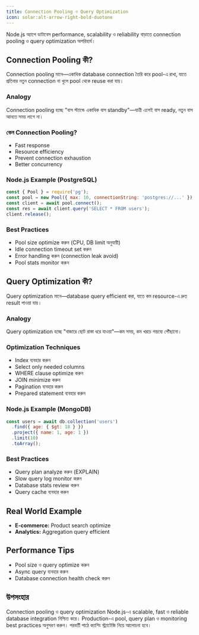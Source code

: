 ```yaml
---
title: Connection Pooling ও Query Optimization
icon: solar:alt-arrow-right-bold-duotone
---
```


Node.js অ্যাপে ডাটাবেস performance, scalability ও reliability বাড়াতে connection pooling ও query optimization অপরিহার্য।

## Connection Pooling কী?

Connection pooling মানে—একাধিক database connection তৈরি করে pool-এ রাখা, যাতে প্রতিবার নতুন connection না খুলে pool থেকে reuse করা যায়।

### Analogy
Connection pooling হচ্ছে "বাস স্ট্যান্ডে একাধিক বাস standby"—যাত্রী এলেই বাস ready, নতুন বাস আনতে সময় লাগে না।

### কেন Connection Pooling?
- Fast response
- Resource efficiency
- Prevent connection exhaustion
- Better concurrency

### Node.js Example (PostgreSQL)
```js
const { Pool } = require('pg');
const pool = new Pool({ max: 10, connectionString: 'postgres://...' });
const client = await pool.connect();
const res = await client.query('SELECT * FROM users');
client.release();
```

### Best Practices
- Pool size optimize করুন (CPU, DB limit অনুযায়ী)
- Idle connection timeout set করুন
- Error handling করুন (connection leak avoid)
- Pool stats monitor করুন

## Query Optimization কী?

Query optimization মানে—database query efficient করা, যাতে কম resource-এ দ্রুত result পাওয়া যায়।

### Analogy
Query optimization হচ্ছে "বাজারে ছোট রাস্তা ধরে যাওয়া"—কম সময়, কম খরচে গন্তব্যে পৌঁছানো।

### Optimization Techniques
- Index ব্যবহার করুন
- Select only needed columns
- WHERE clause optimize করুন
- JOIN minimize করুন
- Pagination ব্যবহার করুন
- Prepared statement ব্যবহার করুন

### Node.js Example (MongoDB)
```js
const users = await db.collection('users')
  .find({ age: { $gt: 18 } })
  .project({ name: 1, age: 1 })
  .limit(10)
  .toArray();
```

### Best Practices
- Query plan analyze করুন (EXPLAIN)
- Slow query log monitor করুন
- Database stats review করুন
- Query cache ব্যবহার করুন

## Real World Example
- **E-commerce:** Product search optimize
- **Analytics:** Aggregation query efficient

## Performance Tips
- Pool size ও query optimize করুন
- Async query ব্যবহার করুন
- Database connection health check করুন

## উপসংহার

Connection pooling ও query optimization Node.js-এ scalable, fast ও reliable database integration নিশ্চিত করে। Production-এ pool, query plan ও monitoring best practices অনুসরণ করুন। পরবর্তী পাঠে ক্যাশিং স্ট্র্যাটেজি নিয়ে আলোচনা হবে।
